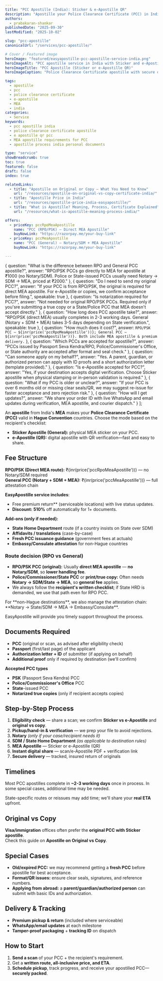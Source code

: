 ```yaml
---
title: "PCC Apostille (India): Sticker & e-Apostille QR"
description: "Apostille your Police Clearance Certificate (PCC) in India — ₹1000 for RPO direct MEA or ₹2000 for General (Notary + SDM + MEA). Fast 2-3 day service."
authors:
  - prabakaran-shankar
publishedDate: "2025-09-30"
lastModified: "2025-10-02"

slug: "pcc-apostille"
canonicalUrl: "/services/pcc-apostille/"

# Cover / Featured image
heroImage: "featured/easyapostille-pcc-apostille-service-india.png"
heroImageAlt: "PCC apostille service in India with Sticker and e-Apostille (QR) options"
heroImageTitle: "PCC Apostille (Sticker or e-Apostille QR)"
heroImageCaption: "Police Clearance Certificate apostille with secure delivery by EasyApostille"

tags:
  - apostille
  - pcc
  - police clearance certificate
  - e-apostille
  - MEA
  - india
categories:
  - Service
keywords:
  - pcc apostille india
  - police clearance certificate apostille
  - e apostille qr pcc
  - MEA apostille requirements for PCC
  - apostille process india personal documents

type: "service"
showBreadcrumb: true
toc: true
featured: false
draft: false
index: true

relatedLinks:
  - title: "Apostille on Original or Copy — What You Need to Know"
    url: "/resources/apostille-on-original-vs-copy-certificate-india/"
  - title: "Apostille Price in India"
    url: "/resources/apostille-price-india-easyapostille/"
  - title: "What is Apostille? Meaning, Process, Certificate Explained"
    url: "/resources/what-is-apostille-meaning-process-india/"

offers:
  - priceKey: pccRpoMeaApostille
    name: "PCC (RPO/PSK) — Direct MEA Apostille"
    buyNowLink: "https://razorpay.me/your-buy-link"
  - priceKey: pccMeaApostille
    name: "PCC (General) — Notary/SDM + MEA Apostille"
    buyNowLink: "https://razorpay.me/your-buy-link"

---
```


  {
    question: "What is the difference between RPO and General PCC apostille?",
    answer:
      "RPO/PSK PCCs go directly to MEA for apostille at ₹1000 (no Notary/SDM). Police or State-issued PCCs usually need Notary → SDM → MEA, priced at ₹2000."
  },
  {
    question: "Do I need to send my original PCC?",
    answer:
      "If your PCC is from RPO/PSK, the original is required for direct MEA apostille. For e-Apostille or copies, we confirm acceptance before filing.",
    speakable: true
  },
  {
    question: "Is notarization required for PCC?",
    answer:
      "Not needed for original RPO/PSK PCCs. Required only if you'sre submitting a true copy or a State/Police PCC that MEA doesn't accept directly."
  },
  {
    question: "How long does PCC apostille take?",
    answer:
      "RPO/PSK (direct MEA) usually completes in 2-3 working days. General (Notary + SDM + MEA) takes 3-5 days depending on State verification.",
    speakable: true
  },
  {
    question: "How much does it cost?",
    answer:
      `RPO/PSK PCC — ${inr(price('pccRpoMeaApostille'))}; General PCC — ${inr(price('pccMeaApostille'))}. Both include MEA apostille & premium delivery.`
  },
  {
    question: "Which PCCs are accepted for apostille?",
    answer:
      "PCCs issued by Passport Seva Kendra/RPO, Police/Commissioner's Office, or State authority are accepted after format and seal check."
  },
  {
    question: "Can someone apply on my behalf?",
    answer:
      "Yes. A parent, guardian, or authorized person can apply with ID proofs and a short authorization letter (template provided)."
  },
  {
    question: "Is e-Apostille accepted for PCC?",
    answer:
      "Yes, if your destination accepts digital verification. Choose Sticker apostille when physical stamping or in-person validation is required."
  },
  {
    question: "What if my PCC is older or unclear?",
    answer:
      "If your PCC is over 6 months old or missing clear seals/QR, we may suggest re-issue for faster acceptance and zero rejection risk."
  },
  {
    question: "How will I get updates?",
    answer:
      "We share your order ID with live WhatsApp and email updates during verification, MEA apostille, and courier dispatch."
  }
];

An **apostille** from India's **MEA** makes your **Police Clearance Certificate (PCC)** valid in **Hague Convention** countries. Choose the mode based on the recipient's checklist:

- **Sticker Apostille (General):** physical MEA sticker on your PCC.  
- **e-Apostille (QR):** digital apostille with QR verification—fast and easy to share.

## Fee Structure

**RPO/PSK (Direct MEA route):** ₹{inr(price('pccRpoMeaApostille'))} — no Notary/SDM required  
**General PCC (Notary + SDM + MEA):** ₹{inr(price('pccMeaApostille'))} — full attestation chain


**EasyApostille service includes**:
- Free premium return** (serviceable locations) with live status updates.  
- **Discount:** **510%** off automatically for 1+ documents.

**Add-ons (only if needed):**
- **State Home Department** route (if a country insists on State over SDM)  
- **Affidavits / translations** (case-by-case)  
- **Fresh PCC issuance guidance** (government fees at actuals)  
- **Embassy/Consulate attestation** for non-Hague countries

### Route decision (RPO vs General)

- **RPO/PSK PCC (original):** Usually **direct MEA apostille** — **no Notary/SDM**, so **lower handling fee**.  
- **Police/Commissioner/State PCC** or **print/true copy:** Often needs **Notary → SDM/State → MEA**, so **general fee** applies.  
- We always follow the **recipient's written checklist**; if State HRD is demanded, we use that path even for RPO PCC.

<CalloutBox type="cta-secondary" class="my-1">
  For **non-Hague destinations**, we also manage the attestation chain: **Notary → State/SDM → MEA → Embassy/Consulate**.

  <Anchor href="https://easyapostille.in">EasyApostille</Anchor> will provide you timely support throughout the process.
</CalloutBox>

## Documents Required

- **PCC** (original or scan, as advised after eligibility check)  
- **Passport** (first/last page) of the applicant  
- **Authorization letter + ID** of submitter (if applying on behalf)  
- **Additional proof** only if required by destination (we'll confirm)

**Accepted PCC types**
- **PSK** (Passport Seva Kendra) PCC  
- **Police/Commissioner's Office** PCC  
- **State**-issued PCC  
- **Notarized true copies** (only if recipient accepts copies)


## Step-by-Step Process

1. **Eligibility check** — share a scan; we confirm **Sticker vs e-Apostille** and **original vs copy**.  
2. **Pickup/hand-in & verification** — we prep your file to avoid rejections.  
3. **Notary** *(only if your case/recipient needs it)*  
4. **SDM / State Home Department** *(as applicable to destination rules)*  
5. **MEA Apostille** — Sticker or e-Apostille (QR)  
6. **Instant digital share** — scan/e-Apostille PDF + verification link  
7. **Secure delivery** — tracked, insured return of originals

## Timelines

Most PCC apostilles complete in **~2-3 working days** once in process. In some special cases, additional time may be needed.

State-specific routes or reissues may add time; we'll share your **real ETA** upfront.

## Original vs Copy

**Visa/immigration** offices often prefer the **original PCC with Sticker apostille**.  
Check this guide on <Anchor href="/resources/apostille-on-original-vs-copy-certificate-india/">**Apostille on Original vs Copy**</Anchor>.

## Special Cases

- **Old/expired PCC:** we may recommend getting a **fresh PCC** before apostille for best acceptance.  
- **Format/QR issues:** ensure clear seals, signatures, and reference numbers.  
- **Applying from abroad:** a **parent/guardian/authorized person** can submit with basic IDs and authorization.

## Delivery & Tracking

- **Premium pickup & return** (included where serviceable)  
- **WhatsApp/email updates** at each milestone  
- **Tamper-proof packaging** + **tracking ID** on dispatch

## How to Start

1. **Send a scan** of your PCC + the recipient's requirement.  
2. Get a **written route, all-inclusive price, and ETA**.  
3. **Schedule pickup**, track progress, and receive your apostilled PCC—**securely packed**.


<FaqList
  items={faqItems}
  id="faq"
  class="post-faq my-05 p-05"
  heading="Frequently Asked Questions"
  headingTag="h2"
  openAll={false}
  addSchema={true}
  addSpeakableSchema={true}
  htmlAnswers={false}
/>
